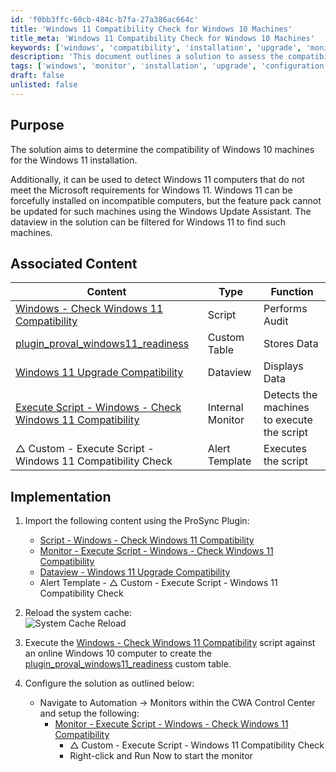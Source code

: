 ```yaml
---
id: 'f0bb3ffc-60cb-484c-b7fa-27a386ac664c'
title: 'Windows 11 Compatibility Check for Windows 10 Machines'
title_meta: 'Windows 11 Compatibility Check for Windows 10 Machines'
keywords: ['windows', 'compatibility', 'installation', 'upgrade', 'monitor']
description: 'This document outlines a solution to assess the compatibility of Windows 10 machines for Windows 11 installation. It also identifies Windows 11 computers that do not meet Microsoft’s requirements, detailing the implementation steps and associated content necessary for effective execution.'
tags: ['windows', 'monitor', 'installation', 'upgrade', 'configuration']
draft: false
unlisted: false
---
```

## Purpose

The solution aims to determine the compatibility of Windows 10 machines for the Windows 11 installation.

Additionally, it can be used to detect Windows 11 computers that do not meet the Microsoft requirements for Windows 11. Windows 11 can be forcefully installed on incompatible computers, but the feature pack cannot be updated for such machines using the Windows Update Assistant. The dataview in the solution can be filtered for Windows 11 to find such machines.

## Associated Content

| Content                                                                                     | Type          | Function                          |
|---------------------------------------------------------------------------------------------|---------------|-----------------------------------|
| [Windows - Check Windows 11 Compatibility](https://proval.itglue.com/DOC-5078775-8355447) | Script        | Performs Audit                    |
| [plugin_proval_windows11_readiness](https://proval.itglue.com/DOC-5078775-8355448)        | Custom Table  | Stores Data                       |
| [Windows 11 Upgrade Compatibility](https://proval.itglue.com/DOC-5078775-8355449)         | Dataview      | Displays Data                     |
| [Execute Script - Windows - Check Windows 11 Compatibility](https://proval.itglue.com/DOC-5078775-11364499) | Internal Monitor | Detects the machines to execute the script |
| △ Custom - Execute Script - Windows 11 Compatibility Check                                   | Alert Template | Executes the script               |

## Implementation

1. Import the following content using the ProSync Plugin:
   - [Script - Windows - Check Windows 11 Compatibility](https://proval.itglue.com/DOC-5078775-8355447)
   - [Monitor - Execute Script - Windows - Check Windows 11 Compatibility](https://proval.itglue.com/DOC-5078775-11364499)
   - [Dataview - Windows 11 Upgrade Compatibility](https://proval.itglue.com/DOC-5078775-8355449)
   - Alert Template - △ Custom - Execute Script - Windows 11 Compatibility Check

2. Reload the system cache:  
   ![System Cache Reload](../../static/img/Windows-11-Compatibility-Audit/image_1.png)

3. Execute the [Windows - Check Windows 11 Compatibility](https://proval.itglue.com/DOC-5078775-8355447) script against an online Windows 10 computer to create the [plugin_proval_windows11_readiness](https://proval.itglue.com/DOC-5078775-8355448) custom table.

4. Configure the solution as outlined below:
   - Navigate to Automation → Monitors within the CWA Control Center and setup the following:
     - [Monitor - Execute Script - Windows - Check Windows 11 Compatibility](https://proval.itglue.com/DOC-5078775-11364499)  
       - △ Custom - Execute Script - Windows 11 Compatibility Check  
       - Right-click and Run Now to start the monitor












